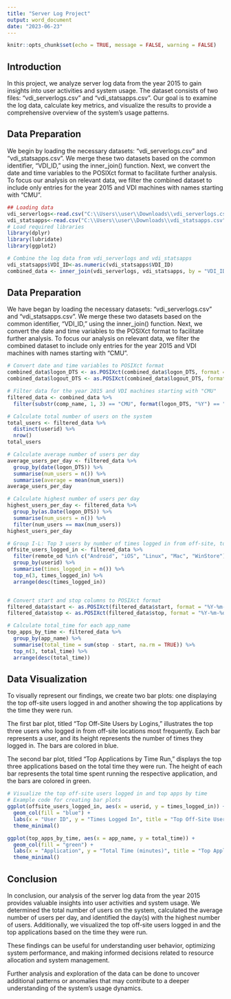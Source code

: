 ---
title: "Server Log Project"
output: word_document
date: "2023-06-23"
---

```{r setup, include=FALSE}
knitr::opts_chunk$set(echo = TRUE, message = FALSE, warning = FALSE)
```

## Introduction
In this project, we analyze server log data from the year 2015 to gain insights into user activities and system usage. The dataset consists of two files: "vdi_serverlogs.csv" and "vdi_statsapps.csv". Our goal is to examine the log data, calculate key metrics, and visualize the results to provide a comprehensive overview of the system's usage patterns.

## Data Preparation
We begin by loading the necessary datasets: "vdi_serverlogs.csv" and "vdi_statsapps.csv". We merge these two datasets based on the common identifier, "VDI_ID," using the inner_join() function. Next, we convert the date and time variables to the POSIXct format to facilitate further analysis. To focus our analysis on relevant data, we filter the combined dataset to include only entries for the year 2015 and VDI machines with names starting with "CMU".

```{r}
## Loading data
vdi_serverlogs<-read.csv("C:\\Users\\user\\Downloads\\vdi_serverlogs.csv")
vdi_statsapps<-read.csv("C:\\Users\\user\\Downloads\\vdi_statsapps.csv")
# Load required libraries
library(dplyr)
library(lubridate)
library(ggplot2)

# Combine the log data from vdi_serverlogs and vdi_statsapps
vdi_statsapps$VDI_ID<-as.numeric(vdi_statsapps$VDI_ID)
combined_data <- inner_join(vdi_serverlogs, vdi_statsapps, by = "VDI_ID")

```


## Data Preparation
We have began by loading the necessary datasets: "vdi_serverlogs.csv" and "vdi_statsapps.csv". We merge these two datasets based on the common identifier, "VDI_ID," using the inner_join() function. Next, we convert the date and time variables to the POSIXct format to facilitate further analysis. To focus our analysis on relevant data, we filter the combined dataset to include only entries for the year 2015 and VDI machines with names starting with "CMU".
```{r}
# Convert date and time variables to POSIXct format
combined_data$logon_DTS <- as.POSIXct(combined_data$logon_DTS, format = "%m/%d/%y %H:%M")
combined_data$logout_DTS <- as.POSIXct(combined_data$logout_DTS, format = "%m/%d/%y %H:%M")

# Filter data for the year 2015 and VDI machines starting with "CMU"
filtered_data <- combined_data %>%
  filter(substr(comp_name, 1, 3) == "CMU", format(logon_DTS, "%Y") == "2015")

# Calculate total number of users on the system
total_users <- filtered_data %>%
  distinct(userid) %>%
  nrow()
total_users

```


```{r}
# Calculate average number of users per day
average_users_per_day <- filtered_data %>%
  group_by(date(logon_DTS)) %>%
  summarise(num_users = n()) %>%
  summarise(average = mean(num_users))
average_users_per_day

```
```{r}
# Calculate highest number of users per day
highest_users_per_day <- filtered_data %>%
  group_by(as.Date(logon_DTS)) %>%
  summarise(num_users = n()) %>%
  filter(num_users == max(num_users))
highest_users_per_day
```



```{r}
# Group I-L: Top 3 users by number of times logged in from off-site, top 3 applications by time run
offsite_users_logged_in <- filtered_data %>%
  filter(remote_od %in% c("Android", "iOS", "Linux", "Mac", "WinStore")) %>%
  group_by(userid) %>%
  summarise(times_logged_in = n()) %>%
  top_n(3, times_logged_in) %>%
  arrange(desc(times_logged_in))


# Convert start and stop columns to POSIXct format
filtered_data$start <- as.POSIXct(filtered_data$start, format = "%Y-%m-%d %H:%M:%S")
filtered_data$stop <- as.POSIXct(filtered_data$stop, format = "%Y-%m-%d %H:%M:%S")

# Calculate total_time for each app_name
top_apps_by_time <- filtered_data %>%
  group_by(app_name) %>%
  summarise(total_time = sum(stop - start, na.rm = TRUE)) %>%
  top_n(3, total_time) %>%
  arrange(desc(total_time))
```

## Data Visualization
To visually represent our findings, we create two bar plots: one displaying the top off-site users logged in and another showing the top applications by the time they were run.

The first bar plot, titled "Top Off-Site Users by Logins," illustrates the top three users who logged in from off-site locations most frequently. Each bar represents a user, and its height represents the number of times they logged in. The bars are colored in blue.

The second bar plot, titled "Top Applications by Time Run," displays the top three applications based on the total time they were run. The height of each bar represents the total time spent running the respective application, and the bars are colored in green.
```{r}

# Visualize the top off-site users logged in and top apps by time
# Example code for creating bar plots
ggplot(offsite_users_logged_in, aes(x = userid, y = times_logged_in)) +
  geom_col(fill = "blue") +
  labs(x = "User ID", y = "Times Logged In", title = "Top Off-Site Users by Logins") +
  theme_minimal()

ggplot(top_apps_by_time, aes(x = app_name, y = total_time)) +
  geom_col(fill = "green") +
  labs(x = "Application", y = "Total Time (minutes)", title = "Top Applications by Time Run") +
  theme_minimal()

```

## Conclusion
In conclusion, our analysis of the server log data from the year 2015 provides valuable insights into user activities and system usage. We determined the total number of users on the system, calculated the average number of users per day, and identified the day(s) with the highest number of users. Additionally, we visualized the top off-site users logged in and the top applications based on the time they were run.

These findings can be useful for understanding user behavior, optimizing system performance, and making informed decisions related to resource allocation and system management.

Further analysis and exploration of the data can be done to uncover additional patterns or anomalies that may contribute to a deeper understanding of the system's usage dynamics.